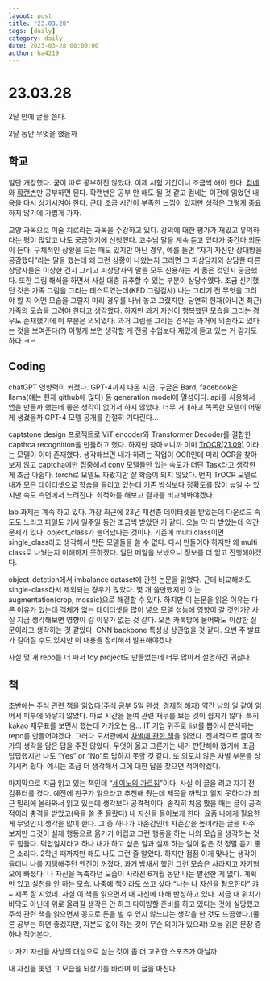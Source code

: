 ```yaml
---
layout: post
title: "23.03.28"
tags: [daily]
category: daily
date: 2023-03-28 00:00:00
author: ha4219
---
```


# 23.03.28

2달 만에 글을 쓴다.

2달 동안 무엇을 했을까

## 학교

 일단 개강했다. 굳이 따로 공부하진 않았다. 이제 시험 기간이니 조금씩 해야 한다. [컴네](http://www.yes24.com/Product/Goods/93997435)와 [확랜변](http://www.yes24.com/Product/Goods/72336483)만 공부하면 된다. 확랜변은 공부 안 해도 될 것 같고 컴네는 이전에 읽었던 내용을 다시 상기시켜야 한다. 근데 조금 시간이 부족한 느낌이 있지만 성적은 그렇게 중요하지 않기에 가볍게 가자.

 교양 과목으로 미술 치료라는 과목을 수강하고 있다. 강의에 대한 평가가 재밌고 유익하다는 평이 많았고 나도 궁금하기에 신청했다. 교수님 말을 계속 듣고 있다가 중간마 의문이 든다. 구체적인 상황을 드는 때도 있지만 아닌 경우, 예를 들면 “자기 자신만 상대방을 공감했다”라는 말을 했는데 왜 그런 상황이 나왔는지 그러면 그 피상담자와 상담한 다른 상담사들은 이상한 건지 그리고 피상담자의 말을 모두 신용하는 게 옳은 것인지 궁금했다. 또한 그림 해석을 하면서 사실 대충 유추할 수 있는 부분이 상당수였다. 조금 신기했던 것은 가족 그림을 그리는 테스트였는데(KFD 그림검사) 나는 그리기 전 무엇을 그려야 할 지 어떤 모습을 그릴지 미리 경우를 나눠 놓고 그렸지만, 당연히 현재(아니면 최근) 가족의 모습을 그려야 한다고 생각했다. 하지만 과거 자신이 행복했던 모습을 그리는 경우도 존재했기에 이 부분은 의외였다. 과거 그림을 그리는 경우는 과거에 의존하고 있다는 것을 보여준다(?) 이렇게 보면 생각할 게 전공 수업보다 재밌게 듣고 있는 거 같기도 하다.ㅋㅋ

## Coding

 chatGPT 영향력이 커졌다. GPT-4까지 나온 지금, 구글은 Bard, facebook은 llama(얘는 현재 github에 많다) 등 generation model에 열성이다. api를 사용해서 앱을 만들까 했는데 좋은 생각이 없어서 하지 않았다. 너무 거대하고 똑똑한 모델이 어떻게 생겼을까 GPT-4 모델 공개를 간절히 기다린다…

captstone design 프로젝트로 ViT encoder와 Transformer Decoder를 결합한 capthca recognition을 만들려고 했다. 하지만 찾아보니까 이미 [TrOCR(21.09)](https://huggingface.co/docs/transformers/model_doc/trocr) 이라는 모델이 이미 존재했다. 생각해보면 내가 하려는 작업이 OCR인데 미리 OCR을 찾아보지 않고 captcha에만 집중해서 conv 모델들만 있는 속도가 더딘 Task라고 생각한 게 조금 아쉽다. torch로 모델도 짜봤지만 잘 학습이 되지 않았다. 먼저 TrOCR 모델로 내가 모은 데이터셋으로 학습을 돌리고 있는데 기존 방식보다 정확도를 많이 높일 수 있지만 속도 측면에서 느려진다. 최적화를 해보고 결과를 비교해봐야겠다.

lab 과제는 계속 하고 있다. 가장 최근에 23년 재선충 데이터셋을 받았는데 다운로드 속도도 느리고 파일도 커서 일주일 동안 조금씩 받았던 거 같다. 오늘 막 다 받았는데 약간 문제가 있다. object_class가 늘어났다는 것이다. 기존에 multi class이면 single_class라고 생각해서 만든 모델들을 쓸 수 없다. 다시 만들어야 하지만 왜 multi class로 나눴는지 이해하지 못하겠다. 일단 메일을 보냈으니 정보를 더 얻고 진행해야겠다.

object-detction에서 imbalance dataset에 관한 논문을 읽었다. 근데 비교해봐도 single-class라서 제외되는 경우가 많았다. 몇 개 쓸만했지만 이는 augmentation(crop, mosaic)으로 해결할 수 있다. 하지만 이 논문을 읽은 이유는 다른 이유가 있는데 객체가 없는 데이터셋을 많이 넣으 모델 성능에 영향이 갈 것인가? 사실 지금 생각해보면 영향이 갈 이유가 없는 것 같다. 오픈 카톡방에 물어봐도 이상한 질문이라고 생각하는 것 같았다. CNN backbone 특성상 상관없을 것 같다. 요번 주 발표가 길어질 수도 있지만 이 내용을 정리해서 발표해야겠다.

사실 몇 개 repo를 더 파서 toy project도 만들었는데 너무 많아서 설명하긴 귀찮다.

## 책

 초반에는 주식 관련 책을 읽었다([주식 공부 5일 완성](http://www.yes24.com/Product/Goods/96793810), [경제적 해자](http://www.yes24.com/Product/Goods/97967096)) 약간 남의 일 같이 읽어서 피부에 와닿지 않았다. 따로 시간을 들여 관련 재무를 보는 것이 쉽지가 않다. 특히 kakao 재무표를 보면서 했는데 카카오는 음… IT 기업 위주로 list를 뽑아서 분석하는 repo를 만들어야겠다. 그러다 도서관에서 [차별에 관한 책](http://www.yes24.com/Product/Goods/76470464)을 읽었다. 전체적으로 글이 작가의 생각을 담은 답을 주진 않았다. 무엇이 옳고 그른가는 내가 판단해야 했기에 조금 답답했지만 나도 “Yes” or “No”로 답하지 못할 것 같다. 또 의도치 않은 차별 부분을 상기시켜 줬다. 예시는 조금 더 생각해서 그에 대한 답을 찾으면 적어야겠다.

 마지막으로 지금 읽고 있는 책인데 “[세이노의 가르침](http://www.yes24.com/Product/Goods/117014613)”이다. 사실 이 글을 려고 자기 전 컴퓨터를 켰다. 예전에 친구가 읽으라고 추천해 줬는데 제목을 까먹고 읽지 못하다가 최근 밀리에 올라와서 읽고 있는데 생각보다 공격적이다. 솔직히 처음 봤을 때는 글이 공격적이라 충격을 받았고(욕을 쓸 준 몰랐다) 내 자신을 돌아보게 한다. 요즘 나에게 필요한 게 무엇인지 생각을 많이 한다. 그 중 하나가 자존감인데 자존감을 높이라는 글을 자주 보지만 그것이 실제 행동으로 옮기기 어렵고 그런 행동을 하는 나의 모습을 생각하는 것도 힘들다. 덕업일치라고 하나 내가 하고 싶은 일과 실제 하는 일이 같은 것 정말 듣기 좋은 소리다. 2학년 때까지만 해도 나도 그런 줄 알았다. 하지만 점점 이게 맞나는 생각이 들더니 나를 지탱해주던 엔진이 꺼졌다. 과거 밤새서 했던 그런 모습은 사라지고 자기혐오에 빠졌다. 나 자신을 독촉하던 모습이 사라진 6개월 동안 나는 발전한 게 없다. 계획만 있고 실천을 안 하는 모습. 나중에 책이라도 쓰고 싶다 “나는 나 자신을 혐오한다” 캬~ 제목 잘 지었네. 사실 이 책을 읽으면서 내 자신에 대해 반성하고 있다. 지금 내 위치가 바닥도 아닌데 위로 올라갈 생각은 안 하고 다이빙할 준비를 하고 있다는 것에 실망했고 주식 관련 책을 읽으면서 꽁으로 돈을 벌 수 있지 않느냐는 생각을 한 것도 뜨끔했다.(물론 공부는 하면 좋겠지만, 자본도 없이 하는 것이 무슨 의미가 있으랴) 오늘 읽은 문장 중 하나 적어본다.

<aside>
💡 자기 자신을 사냥의 대상으로 삼는 것이 좀 더 고귀한 스포츠가 아닐까.

</aside>

내 자신을 쫓던 그 모습을 되찾기를 바라며 이 글을 마친다.